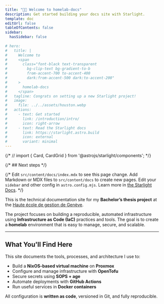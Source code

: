 ```yaml
---
title: "👋🏼 Welcome to homelab-docs"
description: Get started building your docs site with Starlight.
template: doc
editUrl: false
tableOfContents: false
sidebar:
  hasSidebar: false
  
# hero:
#   title: |
#     Welcome to
#     <span
#       class="font-black text-transparent
#         bg-clip-text bg-gradient-to-b
#         from-accent-700 to-accent-400
#         dark:from-accent-500 dark:to-accent-200"
#     >
#       homelab-docs
#     </span>
#   tagline: Congrats on setting up a new Starlight project!
#   image:
#     file: ../../assets/houston.webp
#   actions:
#     - text: Get started
#       link: /introduction/intro/
#       icon: right-arrow
#     - text: Read the Starlight docs
#       link: https://starlight.astro.build
#       icon: external
#       variant: minimal
---
```


{/* // import { Card, CardGrid } from '@astrojs/starlight/components'; */}

{/* ## Next steps */}

{/* <CardGrid stagger>
	<Card title="Update content" icon="pencil">
		Edit `src/content/docs/index.mdx` to see this page change.
	</Card>
	<Card title="Add new content" icon="add-document">
		Add Markdown or MDX files to `src/content/docs` to create new pages.
	</Card>
	<Card title="Configure your site" icon="setting">
		Edit your `sidebar` and other config in `astro.config.mjs`.
	</Card>
	<Card title="Read the docs" icon="open-book">
		Learn more in [the Starlight Docs](https://starlight.astro.build/).
	</Card>
</CardGrid> */}

This is the technical documentation site for my **Bachelor’s thesis project** at the [Haute école de gestion de Genève](https://www.hesge.ch/heg).

The project focuses on building a reproducible, automated infrastructure using **Infrastructure as Code (IaC)** practices and tools. The goal is to create a **homelab** environment that is easy to manage, secure, and scalable.

---

## What You'll Find Here

This site documents the tools, processes, and architecture I use to:

- Build a **NixOS-based virtual machine** on **Proxmox**
- Configure and manage infrastructure with **OpenTofu**
- Secure secrets using **SOPS + age**
- Automate deployments with **GitHub Actions**
- Run useful services in **Docker containers**

All configuration is **written as code**, versioned in Git, and fully reproducible.

